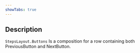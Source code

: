 ```yaml
---
showTabs: true
---
```


## Description

`StepsLayout.Buttons` Is a composition for a row containing both PreviousButton and NextButton.

